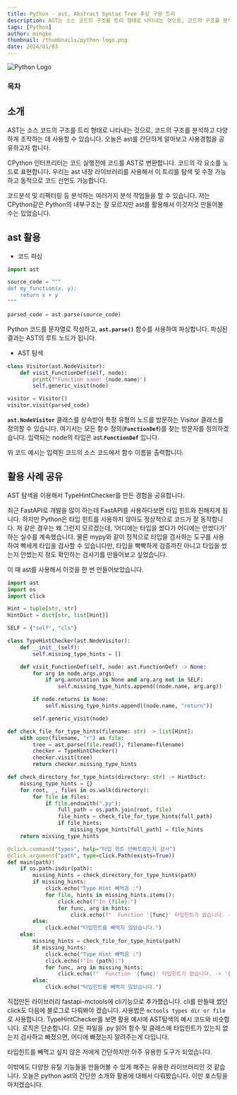 ```yaml
---
title: Python - ast, Abstract Syntax Tree 추상 구문 트리
description: AST는 소스 코드의 구조를 트리 형태로 나타내는 것으로, 코드의 구조를 분석하고 다양하게 조작하는 데 사용할 수 있습니다. 오늘은 ast를 간단하게 알아보고 사용경험을 공유하고자 합니다.
tags: [Python]
author: mingke
thumbnail: /thumbnails/python-logo.png
date: 2024/01/03
---
```


<Image src="/thumbnails/python-logo.png" alt="Python Logo" />

### 목차

## 소개

AST는 소스 코드의 구조를 트리 형태로 나타내는 것으로, 코드의 구조를 분석하고 다양하게 조작하는 데 사용할 수 있습니다. 오늘은 ast를 간단하게 알아보고 사용경험을 공유하고자 합니다.

CPython 인터프리터는 코드 실행전에 코드를 AST로 변환합니다. 코드의 각 요소를 노드로 표현합니다. 우리는 ast 내장 라이브러리를 사용해서 이 트리를 탐색 및 수정 가능하고 동적으로 코드 선언도 가능합니다.

코드분석 및 리팩터링 등 분석하는 여러가지 분석 작업들을 할 수 있습니다. 저는 CPython같은 Python의 내부구조는 잘 모르지만 ast를 활용해서 이것저것 만들어볼 수는 있었습니다.

## ast 활용

- 코드 파싱

```python
import ast

source_code = """
def my_function(x, y):
    return x + y
"""

parsed_code = ast.parse(source_code)
```

Python 코드를 문자열로 작성하고, **`ast.parse()`** 함수를 사용하여 파싱합니다. 파싱된 결과는 AST의 루트 노드가 됩니다.

- AST 탐색

```python
class Visitor(ast.NodeVisitor):
    def visit_FunctionDef(self, node):
        print(f"Function name: {node.name}")
        self.generic_visit(node)

visitor = Visitor()
visitor.visit(parsed_code)
```

**`ast.NodeVisitor`** 클래스를 상속받아 특정 유형의 노드를 방문하는 Visitor 클래스를 정의할 수 있습니다. 여기서는 모든 함수 정의(**`FunctionDef`**)를 찾는 방문자를 정의하겠습니다. 입력되는 node의 타입은 ast.**`FunctionDef`** 입니다.

위 코드 예시는 입력된 코드의 소스 코드에서 함수 이름을 출력합니다.

## 활용 사례 공유

<Link url="https://github.com/c2-house/fastapi-mctools/blob/main/fastapi_mctools/commands/types.py" />

AST 탐색을 이용해서 TypeHintChecker를 만든 경험을 공유합니다.

최근 FastAPI로 개발을 많이 하는데 FastAPI를 사용하다보면 타입 힌트와 친해지게 됩니다. 하지만 Python은 타입 힌트를 사용하지 않아도 정상적으로 코드가 잘 동작합니다. 저 같은 경우는 왜 그런지 모르겠는데, ‘어디에는 타입을 썼다가 어디에는 안썼다가’ 하는 실수를 계속했습니다. 물론 mypy와 같이 정적으로 타입을 검사하는 도구를 사용하여 빡세게 타입을 검사할 수 있습니다만, 타입을 빡빡하게 검증까진 아니고 타입을 썼는지 안썼는지 정도 확인하는 검사기를 만들어보고 싶었습니다.

이 때 ast를 사용해서 이것을 한 번 만들어보았습니다.

```python
import ast
import os
import click

Hint = tuple[str, str]
HintDict = dict[str, list[Hint]]

SELF = {"self", "cls"}

class TypeHintChecker(ast.NodeVisitor):
    def __init__(self):
        self.missing_type_hints = []

    def visit_FunctionDef(self, node: ast.FunctionDef) -> None:
        for arg in node.args.args:
            if arg.annotation is None and arg.arg not in SELF:
                self.missing_type_hints.append((node.name, arg.arg))

        if node.returns is None:
            self.missing_type_hints.append((node.name, "return"))

        self.generic_visit(node)

def check_file_for_type_hints(filename: str) -> list[Hint]:
    with open(filename, "r") as file:
        tree = ast.parse(file.read(), filename=filename)
        checker = TypeHintChecker()
        checker.visit(tree)
        return checker.missing_type_hints

def check_directory_for_type_hints(directory: str) -> HintDict:
    missing_type_hints = {}
    for root, _, files in os.walk(directory):
        for file in files:
            if file.endswith(".py"):
                full_path = os.path.join(root, file)
                file_hints = check_file_for_type_hints(full_path)
                if file_hints:
                    missing_type_hints[full_path] = file_hints
    return missing_type_hints

@click.command("types", help="타입 힌트 안빠트렸는지 검사")
@click.argument("path", type=click.Path(exists=True))
def main(path):
    if os.path.isdir(path):
        missing_hints = check_directory_for_type_hints(path)
        if missing_hints:
            click.echo("Type Hint 빼먹음 :")
            for file, hints in missing_hints.items():
                click.echo(f"In {file}:")
                for func, arg in hints:
                    click.echo(f"  Function '{func}' 타입힌트가 없습니다. -> '{arg}'")
        else:
            click.echo("타입힌트를 빼먹지 않았습니다.")
    else:
        missing_hints = check_file_for_type_hints(path)
        if missing_hints:
            click.echo("Type Hint 빼먹음 :")
            click.echo(f"In {path}:")
            for func, arg in missing_hints:
                click.echo(f"  Function '{func}' 타입힌트가 없습니다. -> '{arg}'")
        else:
            click.echo("타입힌트를 빼먹지 않았습니다.")
```

직접만든 라이브러리 fastapi-mctools에 cli기능으로 추가했습니다. cli를 만들때 썼던 click도 다음에 블로그로 다뤄봐야 겠습니다. 사용법은 `mctools types dir or file` 로 사용합니다. TypeHintChecker를 보면 활용 예시에 AST탐색의 예시 코드와 비슷합니다. 로직은 단순합니다. 모든 파일을 .py 읽어 함수 및 클래스에 타입힌트가 있는지 없는지 검사하고 빠졌으면, 어디에 빠졌는지 알려주는게 다입니다.

타입힌트를 빼먹고 싶지 않은 저에게 간단하지만 아주 유용한 도구가 되었습니다.

이밖에도 다양한 유틸 기능들을 만들어볼 수 있게 해주는 유용한 라이브러리인 것 같습니다. 오늘은 python ast의 간단한 소개와 활용에 대해서 다뤄봤습니다. 이만 포스팅을 마치겠습니다.
